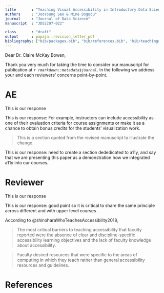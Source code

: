 ```yaml
---
title       : "Teaching Visual Accessibility in Introductory Data Science Classes with Multi-Modal Data Representations"
authors     : "JooYoung Seo & Mine Dogucu"
journal     : "Journal of Data Science"
manuscript  : "JDS2207-022"

class       : "draft"
output      : papaja::revision_letter_pdf
bibliography: ["bib/packages.bib", "bib/references.bib", "bib/teachinga11y.bib"]
---
```


Dear Dr. Claire McKay Bowen,

Thank you very much for taking the time to consider our manuscript for publication at _`r rmarkdown::metadata$journal`_.
In the following we address your and each reviewers' concerns point-by-point.


# AE

\RC{
    The authors preface their paper with the statement that "In this paper, we argue that accessibility should be taught as early as the introductory course as part of the data science curriculum." This argument is never presented. There is no discussion as to WHY this topic should be included in an introductory course. Why can't it be part of an upper level course?
    }

This is our response

\Assignment{First Author}
\WorkInProgress
\Easy


\RC{
    The authors close with the powerful statement "We believe that an accessible future in data science requires educators to teach accessibility as part of the curriculum deliberately"--but they have failed to present what incorporating it deliberately entails.
    }

This is our response: For example, instructors can include accessibility as one of their evaluation criteria for course assignments or make it as a chance to obtain bonus credits for the students' visualization work.

> This is a section quoted from the revised manuscript to illustrate the change.

\Assignment{Second Author}
\AlmostDone
\Medium


\RC{
    I believe there are two courses of action the authors could take with this paper: a) develop and incorporate a significant argument for accessibility as part of a data science curriculum b) reframe this paper as an experiment in incorporating accessibility methods in an intro course As it currently stands, it falls somewhere in between and falls short of providing a meaningful presentation of either.
    }

This is our response: need to create a section dededicated to a11y, and say that we are presenting this paper as a demonstration how we integrated a11y into our courses.

\Assignment{First Author}
\Done
\TimeConsuming
\Hard
\NotEstimated


# Reviewer

\RC{
    What are the significances of teaching visual accessibility at the 'introductory' data science level (as opposed to introducing them at a higher level of data science courses after students have a solid foundation in the discipline?
}

This is our response

\Assignment{First Author}
\WorkInProgress
\Easy

\RC{
If the visual aid accessibility was introduced in the 'introductory' courses, will students see it again in higher-level courses? In other words, would other faculty members who teach higher levels continue to use this in their courses? Students would not retain the information if they were only to see visual aid accessibility at the beginning of their data science journey.
}

This is our response: good point so it is critical to share the same principle across different and with upper level courses .

\Assignment{First Author}
\WorkInProgress
\Easy

\RC{
As visual aid accessibility is an essential part of various disciplines and career paths (science, engineering, business, arts and letters, etc.), would it be more beneficial to have a separate course (as a university-core or university-elective course) teaching visual aid accessibility rather than to integrate it into the foundational data science courses?
}

According to @shinoharaWhoTeachesAccessibility2018,

> The most critical barriers to teaching accessibility that faculty reported were the absence of clear and discipline-specific accessibility learning objectives and the lack of faculty knowledge about accessibility.

> Faculty desired resources that were specific to the areas of computing in which they teach rather than general accessibility resources and guidelines.

\Assignment{First Author}
\WorkInProgress
\Easy


\newpage

# References

::: {#refs custom-style="Bibliography"}
:::
